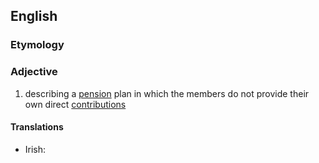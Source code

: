 ==English==

===Etymology===
{{prefix|non|contributory|lang=en}}

===Adjective===
{{en-adj|-}}

# describing a [[pension]] plan in which the members do not provide their own direct [[contribution]]s

====Translations====
{{trans-top|describing a pension plan in which the members do not provide their own direct contributions}}
* Irish: {{t|ga|neamhchionmhar}}
{{trans-mid}}
{{trans-bottom}}